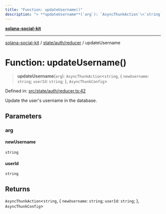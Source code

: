 ```yaml
---
title: "Function: updateUsername()"
description: "> **updateUsername**(`arg`): `AsyncThunkAction`\<`string`, \{ `newUsername`: `string`; `userId`: `string`; \}, `AsyncThunkConfig`\>"
---
```


[**solana-social-kit**](../../../../README.mdx)

***

[solana-social-kit](../../../../README.mdx) / [state/auth/reducer](../README.mdx) / updateUsername

# Function: updateUsername()

> **updateUsername**(`arg`): `AsyncThunkAction`\<`string`, \{ `newUsername`: `string`; `userId`: `string`; \}, `AsyncThunkConfig`\>

Defined in: [src/state/auth/reducer.ts:42](https://github.com/SendArcade/solana-social-starter/blob/bd4b3556b8f469c27ebb06f4df65b3a36b43ba3b/src/state/auth/reducer.ts#L42)

Update the user's username in the database.

## Parameters

### arg

#### newUsername

`string`

#### userId

`string`

## Returns

`AsyncThunkAction`\<`string`, \{ `newUsername`: `string`; `userId`: `string`; \}, `AsyncThunkConfig`\>

